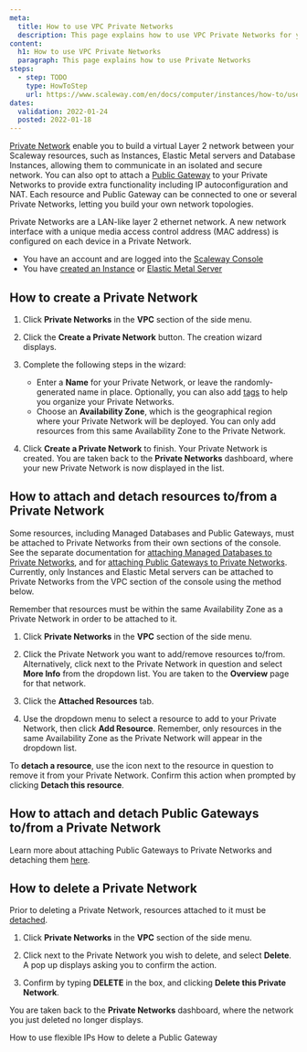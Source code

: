 ```yaml
---
meta:
  title: How to use VPC Private Networks
  description: This page explains how to use VPC Private Networks for your Scaleway services
content:
  h1: How to use VPC Private Networks
  paragraph: This page explains how to use Private Networks
steps:
  - step: TODO
    type: HowToStep
    url: https://www.scaleway.com/en/docs/computer/instances/how-to/use-private-networks
dates:
  validation: 2022-01-24
  posted: 2022-01-18
---
```


[Private Network](/network/vpc/concepts#private-networks) enable you to build a virtual Layer 2 network between your Scaleway resources, such as Instances, Elastic Metal servers and Database Instances, allowing them to communicate in an isolated and secure network. You can also opt to attach a [Public Gateway](/network/vpc/concepts#public-gateway) to your Private Networks to provide extra functionality including IP autoconfiguration and NAT. Each resource and Public Gateway can be connected to one or several Private Networks, letting you build your own network topologies.

Private Networks are a LAN-like layer 2 ethernet network. A new network interface with a unique media access control address (MAC address) is configured on each device in a Private Network.

<Message type="requirement">

  - You have an account and are logged into the [Scaleway Console](https://console.scaleway.com)
  - You have [created an Instance](/compute/instances/how-to/create-an-instance) or [Elastic Metal Server](/compute/elastic-metal/how-to/create-server/)

  
</Message>

## How to create a Private Network

1. Click **Private Networks** in the **VPC** section of the side menu.

2. Click the **Create a Private Network** button. The creation wizard displays.

  <Lightbox src="scaleway-pn-creation-wiz.png" alt="" />

3. Complete the following steps in the wizard: 

    - Enter a **Name** for your Private Network, or leave the randomly-generated name in place. Optionally, you can also add [tags](/network/vpc/concepts#tags) to help you organize your Private Networks. 
    - Choose an **Availability Zone**, which is the geographical region where your Private Network will be deployed. You can only add resources from this  same Availability Zone to the Private Network. 

4. Click **Create a Private Network** to finish. Your Private Network is created. You are taken back to the **Private Networks** dashboard, where your new Private Network is now displayed in the list.

## How to attach and detach resources to/from a Private Network

<Message type="note">

Some resources, including Managed Databases and Public Gateways, must be attached to Private Networks from their own sections of the console. See the separate documentation for [attaching Managed Databases to Private Networks](/storage/database/how-to/connect-database-private-network/), and for [attaching Public Gateways to Private Networks](#how-to-attach-and-detach-public-gateways-tofrom-a-private-network). Currently, only Instances and Elastic Metal servers can be attached to Private Networks from the VPC section of the console using the method below.

</Message>

Remember that resources must be within the same Availability Zone as a Private Network in order to be attached to it.

1. Click **Private Networks** in the **VPC** section of the side menu.

2. Click the Private Network you want to add/remove resources to/from. Alternatively, click <Icon name="more" /> next to the Private Network in question and select **More Info** from the dropdown list. You are taken to the **Overview** page for that network.

3. Click the **Attached Resources** tab.

4. Use the dropdown menu to select a resource to add to your Private Network, then click **Add Resource**. Remember, only resources in the same Availability Zone as the Private Network will appear in the dropdown list. 

To **detach a resource**, use the <Icon name="unlink" /> icon next to the resource in question to remove it from your Private Network. Confirm this action when prompted by clicking **Detach this resource**.


## How to attach and detach Public Gateways to/from a Private Network

Learn more about attaching Public Gateways to Private Networks and detaching them [here](/network/vpc/how-to/configure-a-public-gateway#how-to-attach-a-public-gateway-to-a-private-network).

## How to delete a Private Network

<Message type="note">

  Prior to deleting a Private Network, resources attached to it must be [detached](/compute/instances/how-to/use-private-networks#how-to-detach-instances-from-a-private-network).

</Message>

1. Click **Private Networks** in the **VPC** section of the side menu.

3. Click <Icon name="more" /> next to the Private Network you wish to delete, and select **Delete**. A pop up displays asking you to confirm the action.

3. Confirm by typing **DELETE** in the box, and clicking **Delete this Private Network**.

You are taken back to the **Private Networks** dashboard, where the network you just deleted no longer displays.

<Navigation title="See Also">
  <PreviousButton to="/network/vpc/how-to/use-flexible-ips/">How to use flexible IPs</PreviousButton>
  <NextButton to="/network/vpc/how-to/delete-a-public-gateway/">How to delete a Public Gateway</NextButton>
</Navigation>
